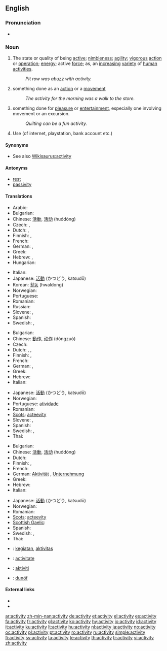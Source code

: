 ==English==
{{wikipedia}}

===Pronunciation===
* {{audio|en-us-activity.ogg|Audio (US)}}

===Noun===
{{en-noun|activit|ies}}

# The state or quality of being [[active]]; [[nimbleness]]; [[agility]]; [[vigorous]] [[action]] or [[operation]]; [[energy]]; active [[force]]; as, an [[increasing]] [[variety]] of [[human]] [[activities]].
#: ''Pit row was abuzz with activity.''
# something done as an [[action]] or a [[movement]]
#: ''The activity for the morning was a walk to the store.''
# something done for [[pleasure]] or [[entertainment]], especially one involving movement or an excursion.
#: ''Quilting can be a fun activity.''
# Use (of internet, playstation, bank account etc.)

====Synonyms====
* See also [[Wikisaurus:activity]]

====Antonyms====
* [[rest]]
* [[passivity]]

====Translations====
{{trans-top|The state or quality of being active; nimbleness; agility; vigorous action or operation; energy; active force}}
* Arabic: {{Arab|[[نشاط]]}} {{IPAchar|(našāʈ)}} {{m}}
* Bulgarian: {{t+|bg|активност|f|tr=aktívnost}}
* Chinese: [[活動]], [[活动]] (huódòng)
* Czech: {{t-|cs|aktivita|f}}, {{t-|cs|čilost|f}}
* Dutch: {{t+|nl|activiteit|f}}, {{t+|nl|actief|f}}
* Finnish: {{t-|fi|aktiivisuus}}, {{t+|fi|toiminta}}
* French: {{t+|fr|activité|f}}
* German: {{t+|de|Aktivität|f}}, {{t+|de|Tätigkeit|f}}
* Greek: {{t+|el|δραστηριότητα|f|tr=drastiriótita}}
* Hebrew: {{t|he|פעילות|tr=pe‘ilút}} {{f}}, {{t|he|מעש|tr=má`as}} {{m}} {{qualifier|rare}}
* Hungarian: {{t+|hu|elfoglaltság}}
{{trans-mid}}
* Italian: {{t+|it|attività|f}}
* Japanese: [[活動]] (かつどう, katsudō)
* Korean: [[활동]] (hwaldong)
* Norwegian: {{t+|no|aktivitet|m}}
* Portuguese: {{t+|pt|atividade|f}}
* Romanian: {{t+|ro|activitate|f}}
* Russian: {{t+|ru|деятельность|f|tr=déjatel’nost’}}
* Slovene: {{t-|sl|aktivnost|f|alt=aktívnost}},  {{t+|sl|dejavnost|f|alt=dejávnost}}
* Spanish: {{t+|es|actividad|f}}
* Swedish: {{t+|sv|aktivitet|c}}, {{t+|sv|verksamhet|c}}
{{trans-bottom}}

{{trans-top|something done as an action or a movement}}
* Bulgarian: {{t|bg|дейност}}
* Chinese: [[動作]], [[动作]] (dòngzuò)
* Czech: {{t+|cs|činnost|f}}
* Dutch: {{t+|nl|activiteit|f}}, {{t+|nl|beweging|f}}, {{t+|nl|werkzaamheid|f}}
* Finnish: {{t-|fi|aktiivisuus}}, {{t+|fi|toiminta}}
* French: {{t+|fr|activité|f}}
* German: {{t+|de|Aktivität|f}}, {{t+|de|Handlung|f}}
* Greek: {{t|el|δράση|f|tr=drási}}
* Hebrew: {{t|he|פעילות|tr=pe‘ilút}} {{f}}
* Italian: {{t+|it|attività|f}}
{{trans-mid}}
* Japanese: [[活動]] (かつどう, katsudō)
* Norwegian: {{t+|no|aktivitet|m}}
* Portuguese: [[atividade]] {{f}}
* Romanian: {{t+|ro|activitate|f}}
* [[Scots]]: [[acteevity]]
* Slovene: {{t-|sl|aktivnost|f|alt=aktívnost}},  {{t+|sl|dejavnost|f|alt=dejávnost}}
* Spanish: {{t+|es|actividad|f}}
* Swedish: {{t+|sv|aktivitet|c}},  {{t|sv|sysselsättning}}
* Thai: {{t+|en|การเคลื่อนไหว|sc=Thai|xs=English}}
{{trans-bottom}}

{{trans-top|something done for pleasure or entertainment}}
* Bulgarian: {{t+|bg|активност}}
* Chinese: [[活動]], [[活动]] (huódòng)
* Dutch: {{t+|nl|activiteit|f}}
* Finnish: {{t-|fi|askartelu}}, {{t-|fi|aktiviteetti}}
* French: {{t+|fr|activité|f}}
* German: [[Aktivität]] {{f}}, [[Unternehmung]] {{f}}
* Greek: {{t+|el|δραστηριότητα|f|tr=drastiriótita}}
* Hebrew: {{t|he|פעילות|tr=pe‘ilút}} {{f}}
* Italian: {{t+|it|attività|f}}
{{trans-mid}}
* Japanese: [[活動]] (かつどう, katsudō)
* Norwegian: {{t+|no|aktivitet|m}}
* Romanian: {{t+|ro|activitate|f}}
* [[Scots]]: [[acteevity]]
* [[Scottish Gaelic]]: {{t-|gd|spòrs|f|xs=Scottish Gaelic}}
* Spanish: {{t+|es|actividad|f}}
* Swedish: {{t+|sv|aktivitet|c}},  {{t|sv|sysselsättning}}
* Thai: {{t+|th|กิจกรรม}}
{{trans-bottom}}

{{checktrans-top}}
* {{ttbc|Indonesian}}: [[giat|kegiatan]], [[aktivitas]]
* {{ttbc|Interlingua}}: [[activitate]]
* {{ttbc|Malay}}: [[aktiviti]]
* {{ttbc|Volapük}}: [[dunöf]]
{{trans-mid}}
{{trans-bottom}}

====External links====
* {{R:Webster 1913}}
* {{R:Century 1911}}

[[ar:activity]]
[[zh-min-nan:activity]]
[[de:activity]]
[[et:activity]]
[[el:activity]]
[[es:activity]]
[[fa:activity]]
[[fr:activity]]
[[gl:activity]]
[[ko:activity]]
[[hy:activity]]
[[io:activity]]
[[id:activity]]
[[it:activity]]
[[ku:activity]]
[[lt:activity]]
[[hu:activity]]
[[nl:activity]]
[[ja:activity]]
[[no:activity]]
[[oc:activity]]
[[pl:activity]]
[[pt:activity]]
[[ro:activity]]
[[ru:activity]]
[[simple:activity]]
[[fi:activity]]
[[sv:activity]]
[[ta:activity]]
[[te:activity]]
[[th:activity]]
[[tr:activity]]
[[vi:activity]]
[[zh:activity]]